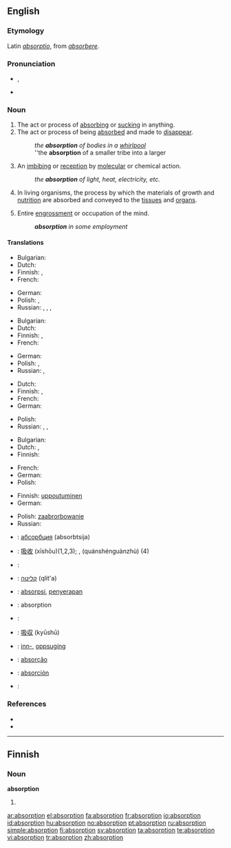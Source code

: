 ==English==

===Etymology===
Latin ''[[absorptio]]'', from ''[[absorbere]]''.

===Pronunciation===
* {{IPA|/əbˈzɔ:p.ʃən/}}, {{SAMPA|/@b"zO:p.S@n/}}
* {{audio|en-us-absorption.ogg|Audio (US)}}

===Noun===
{{en-noun}}

# The act or process of [[absorbing]] or [[sucking]] in anything.
# The act or process of being [[absorbed]] and made to [[disappear]].
#: ''the '''absorption''' of bodies in a [[whirlpool]]''
#: ''the '''absorption''' of a smaller tribe into a larger
# {{context|chemistry|physics}} An [[imbibing]] or [[reception]] by [[molecular]] or chemical action.
#: ''the '''absorption''' of light, heat, electricity, etc.''
# {{physiology}} In living organisms, the process by which the materials of growth and [[nutrition]] are absorbed and conveyed to the [[tissue]]s and [[organ]]s.
# Entire [[engrossment]] or occupation of the mind.
#: '''''absorption''' in some employment''

====Translations====
{{trans-top|act or process of absorbing or sucking in anything}}
* Bulgarian: {{t+|bg|абсорбция|f|tr=absórbtsiya|sc=Cyrl}}
* Dutch: {{t+|nl|absorptie|f}}
* Finnish: {{t|fi|imeyttäminen}}, {{t|fi|sulauttaminen}}
* French: {{t+|fr|absorption|f}}
{{trans-mid}}
* German: {{t+|de|Absorption|f}}
* Polish: {{t+|pl|absorpcja|f}}, {{t|pl|pochłanianie|n}}
* Russian: {{t|ru|всасывание|n|tr=vsásyvanije|sc=Cyrl}}, {{t|ru|впитывание|n|tr=vpítyvanije|sc=Cyrl}}, {{t|ru|поглощение|n|tr=pogloš'énije|sc=Cyrl}}, {{t+|ru|абсорбция|f|tr=absórbcija|sc=Cyrl}}
{{trans-bottom}}

{{trans-top|act or process of being absorbed and made to disappear}}
* Bulgarian: {{t+|bg|абсорбция|f|tr=absórbtsiya|sc=Cyrl}}
* Dutch: {{t+|nl|absorptie|f}}
* Finnish: {{t|fi|imeytyminen}}, {{t|fi|sulautuminen}}
* French: {{t+|fr|absorption|f}}
{{trans-mid}}
* German: {{t+|de|Absorption|f}}
* Polish: {{t|pl|absorbowanie|n}}, {{t|pl|pochłanianie|n}}
* Russian: {{t|ru|поглощение|n|tr=pogloš'énije|sc=Cyrl}},
{{trans-bottom}}

{{trans-top|chemistry, physics: imbibing or reception by molecular or chemical action}}
* Dutch: {{t+|nl|absorptie|f}}
* Finnish: {{t+|fi|absorptio}}, {{t|fi|imeytyminen}}
* French: {{t+|fr|absorption|f}}
* German: {{t+|de|Absorption|f}}
{{trans-mid}}
* Polish: {{t+|pl|absorpcja|f}}
* Russian: {{t|ru|впитывание|n|tr=vpítyvanije|sc=Cyrl}}, {{t|ru|поглощение|n|tr=pogloš'énije|sc=Cyrl}}, {{t+|ru|абсорбция|f|tr=absórbcija|sc=Cyrl}}
{{trans-bottom}}

{{trans-top|physiology: process by which the materials of growth and nutrition are absorbed}}
* Bulgarian: {{t+|bg|абсорбция|f|tr=absórbtsiya|sc=Cyrl}}
* Dutch: {{t+|nl|absorptie|f}}, {{t+|nl|opname|f}}
* Finnish: {{t|fi|imeytyminen}}
{{trans-mid}}
* French: {{t+|fr|absorption|f}}
* German: {{t+|de|Absorption|f}}
* Polish: {{t|pl|przyswajanie|n}}
{{trans-bottom}}

{{trans-top|entire occupation of the mind}}
* Finnish: [[uppoutuminen]]
* German: {{t+|de|vertieft}}
{{trans-mid}}
* Polish: [[zaabrorbowanie]] {{n}}
* Russian: {{t|ru|поглощённость|f|tr=pogloš'ónnost'|sc=Cyrl}}
{{trans-bottom}}

{{checktrans-top}}
* {{ttbc|Bulgarian}}: [[абсорбция]] (absorbtsija) {{f}}
* {{ttbc|Chinese}}: [[吸收]] (xīshōu)(1,2,3); {{t|cmn|全神貫注|sc=Hani|xs=Mandarin}}, {{t|cmn|全神贯注|sc=Hani|xs=Mandarin}} (quánshénguànzhù) (4)
* {{ttbc|Croatian}}: {{t-|hr|apsorpcija|f}}
* {{ttbc|Hebrew}}: [[קליטה]] (qlit'a)
* {{ttbc|Indonesian}}: [[absorpsi]], [[serap|penyerapan]]
* {{ttbc|Interlingua}}: absorption
* {{ttbc|Italian}}: {{t-|it|assorbimento|m}}
{{checktrans-mid}}
* {{ttbc|Japanese}}: [[吸収]] (kyūshū)
* {{ttbc|Norwegian}}: [[inn-]], [[oppsuging]]
* {{ttbc|Portuguese}}: [[absorção]] {{f}}
* {{ttbc|Spanish}}: [[absorción]] {{f}}
* {{ttbc|Swedish}}: {{t+|sv|absorption|c}}
{{checktrans-bottom}}

===References===
*{{R:Century 1911}}
*{{R:Webster 1913}}

----

==Finnish==

===Noun===
'''absorption'''

# {{fi-form of|type=noun|case=genitive|pl=singular|[[absorptio]]}}

[[ar:absorption]]
[[el:absorption]]
[[fa:absorption]]
[[fr:absorption]]
[[io:absorption]]
[[id:absorption]]
[[hu:absorption]]
[[no:absorption]]
[[pt:absorption]]
[[ru:absorption]]
[[simple:absorption]]
[[fi:absorption]]
[[sv:absorption]]
[[ta:absorption]]
[[te:absorption]]
[[vi:absorption]]
[[tr:absorption]]
[[zh:absorption]]